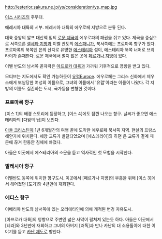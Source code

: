 http://esterior.sakura.ne.jp/ys/consideration/ys_map.jpg

[[이스 시리즈]]의 주무대.

에레시아 대륙의 서부. 에레시아 대륙의 에우로페 지방으로 분류 된다. 

대륙 중앙의 알프 대산맥 밑의 [[로문 제국]]이 에우로파의 패권을 쥐고 있다. 제국을 중심으로 서쪽으론 [[셀세타 지방]]과 이벨 반도의 [[에스파니]]가, 북서쪽에는 프로마록 항구가 있다. 프로마록의 북쪽엔 은의 산지로 유명한 [[에스테리아]] 섬이, 에스테리아 북쪽 너머로 브리타이가 존재한다. 로문 제국에서 멀지 않은 곳에 [[페르가나 지방]]이 있다.

이벨 반도의 남서쪽 끝자락은 [[아프로카 대륙]]과 가까워 기후적으로 영향을 받고 있다.

모티브는 지도에서도 확인 가능하듯이 [[유럽]]Europe. 에우로페는 그리스 신화에서 제우스에게 보쌈당한 여성의 이름으로, 그녀의 이름에서 '유럽'이라는 이름이 나왔다. 각 지방의 이름도 실존하는 도시, 국가등을 변형한 것이다.

=== 프로마록 항구 ===
[이스 1]의 배경 스토리에 등장하고, [이스 4]에도 잠깐 나오는 항구. 날씨가 좋으면 에스테리아의 [다암의 탑]이 보인다.

[[아돌 크리스틴]]이 1년 6개월간의 여행 끝에 도착한 에우로페 북서쪽 지역. 현실의 프랑스 해안가에 위치한다. 해양 교류가 발달되었으며 [에스테리아]와 하던 은 교류가 결계 때문에 끊겨 한동안 침체에 빠졌다.

아돌은 이곳에서 에스테리아의 소문을 듣고 역사적인 첫 모험을 시작한다.

=== 발레시아 항구 ===
이벨반도 동쪽에 위치한 항구도시. 이곳에서 [페르가나 지방]의 부흥을 위해 [이스 3]에서 헤어졌던 [도기]와 4년만에 재회한다.

=== 에디스 항구 ===
이베리아 반도의 남서쪽에 있는 오리에타인에 의해 개척된 변경 자유도시. 

[아프로카 대륙]의 영향으로 주변엔 넓은 사막이 펼쳐져 있는듯 하다. 아돌은 이곳에서 [테라]와 3년만에 재회하고 그녀의 아버지 [러독]과 만나 카난의 대 소용돌이에 대한 이야기를 듣고 [[카난 제도]]로 향한다.

